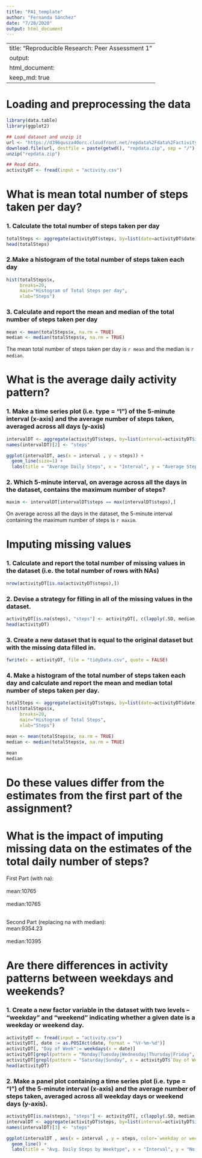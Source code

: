 ```yaml
---
title: "PA1_template"
author: "Fernanda Sánchez"
date: "7/28/2020"
output: html_document
---
```

---
title: "Reproducible Research: Peer Assessment 1"
output: 
  html_document:
    keep_md: true
---


# Loading and preprocessing the data
```r
library(data.table)
library(ggplot2)

## Load dataset and unzip it
url <- "https://d396qusza40orc.cloudfront.net/repdata%2Fdata%2Factivity.zip"
download.file(url, destfile = paste(getwd(), "repdata.zip", sep = "/"), method = "curl")
unzip("repdata.zip")

## Read data. 
activityDT <- fread(input = "activity.csv")
```


# What is mean total number of steps taken per day?
### 1. Calculate the total number of steps taken per day
```r
totalSteps <- aggregate(activityDT$steps, by=list(date=activityDT$date), FUN=sum)
head(totalSteps)
```

### 2.Make a histogram of the total number of steps taken each day
```r
hist(totalSteps$x,
     breaks=20,
     main="Histogram of Total Steps per day", 
     xlab="Steps")
````

### 3. Calculate and report the mean and median of the total number of steps taken per day
```r
mean <- mean(totalSteps$x, na.rm = TRUE)
median <- median(totalSteps$x, na.rm = TRUE)
```
The mean total number of steps taken per day is `r mean` and the median is `r median`.


# What is the average daily activity pattern?
### 1. Make a time series plot (i.e. \color{red}{\verb|type = "l"|}type = "l") of the 5-minute interval (x-axis) and the average number of steps taken, averaged across all days (y-axis)
```r
intervalDT <- aggregate(activityDT$steps, by=list(interval=activityDT$interval), FUN=mean, na.rm=TRUE)
names(intervalDT)[2] <- "steps"

ggplot(intervalDT, aes(x = interval , y = steps)) + 
  geom_line(size=1) + 
  labs(title = "Average Daily Steps", x = "Interval", y = "Average Steps per day")
````

### 2. Which 5-minute interval, on average across all the days in the dataset, contains the maximum number of steps?
```r
maxim <- intervalDT[intervalDT$steps == max(intervalDT$steps),]           
```
On average across all the days in the dataset, the 5-minute interval containing the maximum number of steps is `r maxim`.


# Imputing missing values
### 1. Calculate and report the total number of missing values in the dataset (i.e. the total number of rows with \color{red}{\verb|NA|}NAs)
```r
nrow(activityDT[is.na(activityDT$steps),])
```

### 2. Devise a strategy for filling in all of the missing values in the dataset. 
```r
activityDT[is.na(steps), "steps"] <- activityDT[, c(lapply(.SD, median, na.rm = TRUE)), .SDcols = c("steps")]
head(activityDT)
```

### 3. Create a new dataset that is equal to the original dataset but with the missing data filled in.
```r
fwrite(x = activityDT, file = "tidyData.csv", quote = FALSE)
```

### 4. Make a histogram of the total number of steps taken each day and calculate and report the mean and median total number of steps taken per day. 
```r
totalSteps <- aggregate(activityDT$steps, by=list(date=activityDT$date), FUN=sum)
hist(totalSteps$x,
     breaks=20,
     main="Histogram of Total Steps", 
     xlab="Steps")
     
mean <- mean(totalSteps$x, na.rm = TRUE)
median <- median(totalSteps$x, na.rm = TRUE)

mean 
median
```

# Do these values differ from the estimates from the first part of the assignment? 
# What is the impact of imputing missing data on the estimates of the total daily number of steps?
First Part (with na): 	
<br />
mean:10765	
<br />
median:10765
<br />

<br />
Second Part (replacing na with median):	
<br />
mean:9354.23	
<br />
median:10395


# Are there differences in activity patterns between weekdays and weekends?
### 1. Create a new factor variable in the dataset with two levels – “weekday” and “weekend” indicating whether a given date is a weekday or weekend day.
```r
activityDT <- fread(input = "activity.csv")
activityDT[, date := as.POSIXct(date, format = "%Y-%m-%d")]
activityDT[, "Day of Week":= weekdays(x = date)]
activityDT[grepl(pattern = "Monday|Tuesday|Wednesday|Thursday|Friday", x = activityDT$`Day of Week`), "weekday or weekend"] <- "weekday"
activityDT[grepl(pattern = "Saturday|Sunday", x = activityDT$`Day of Week`), "weekday or weekend"] <- "weekend"
head(activityDT)
```

### 2. Make a panel plot containing a time series plot (i.e. \color{red}{\verb|type = "l"|}type = "l") of the 5-minute interval (x-axis) and the average number of steps taken, averaged across all weekday days or weekend days (y-axis).
```r
activityDT[is.na(steps), "steps"] <- activityDT[, c(lapply(.SD, median, na.rm = TRUE)), .SDcols = c("steps")]
intervalDT <- aggregate(activityDT$steps, by=list(interval=activityDT$interval, "weekday or weekend"=activityDT$`weekday or weekend`), FUN=mean, na.rm=TRUE)
names(intervalDT)[3] <- "steps"

ggplot(intervalDT , aes(x = interval , y = steps, color=`weekday or weekend`)) + 
  geom_line() + 
  labs(title = "Avg. Daily Steps by Weektype", x = "Interval", y = "No. of Steps") 
```

     